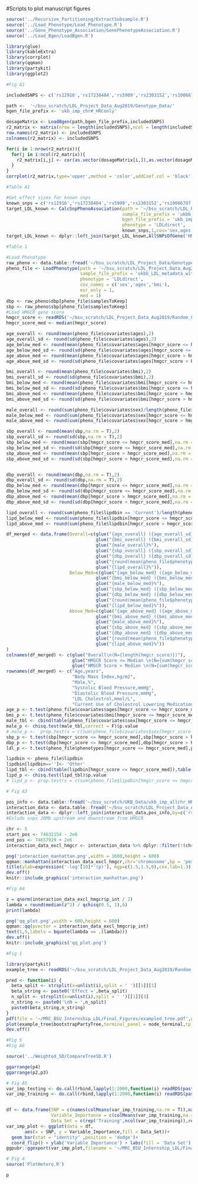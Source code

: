 #Scripts to plot manuscript figures

```r
source('../Recursive_Partitioning/ExtractSubsample.R')
source('../Load_Phenotype/Load_Phenotype.R')
source('../Gene_Phenotype_Association/GenePhenotypeAssociation.R')
source('../Load_Bgen/LoadBgen.R')

library(glue)
library(kableExtra)
library(corrplot)
library(qqman)
library(partykit)
library(ggplot2)
```

```r
#Fig A1

includedSNPS <- c('rs12916','rs17238484','rs5909','rs2303152','rs10066707','rs2006760')

path <-  '~/bsu_scratch/LDL_Project_Data_Aug2019/Genotype_Data/'
bgen_file_prefix <- 'ukb_imp_chr#_HRConly'

dosageMatrix <- LoadBgen(path,bgen_file_prefix,includedSNPS)
r2_matrix <- matrix(nrow = length(includedSNPS),ncol = length(includedSNPS))
row.names(r2_matrix) <- includedSNPS
colnames(r2_matrix) <- includedSNPS

for(i in 1:nrow(r2_matrix)){
  for(j in i:ncol(r2_matrix)){
    r2_matrix[i,j] <- cor(as.vector(dosageMatrix[i,]),as.vector(dosageMatrix[j,])) ^ 2
  }
}
corrplot(r2_matrix,type='upper',method = 'color',addCoef.col = 'black')

```

```r
#Table A1

#Get effect sizes for known snps
known_snps = c('rs12916','rs17238484','rs5909','rs2303152','rs10066707','rs2006760')
target_LDL_known <- CalcSnpPhenoAssociation(path = '~/bsu_scratch/LDL_Project_Data/Genotype_Data/',
                                            sample_file_prefix = 'ukbb_LDL_metadata_with_PC',
                                            bgen_file_prefix = 'ukb_imp_chr#_HRConly',
                                            phenotype = 'LDLdirect',
                                            known_snps,1,cov='sex,ages,bmi',PC=5,med=1,16,F)
target_LDL_known <- dplyr::left_join(target_LDL_known,AllSNPsOfGene('HMGCR',100000,100000),by = c('rsid'='rsid'))

```

```r
#Table 1

#Load Phenotype
raw_pheno <- data.table::fread('~/bsu_scratch/LDL_Project_Data/Genotype_Data/ukbb_LDL_metadata_with_PC.csv')
pheno_file <- LoadPhenotype(path = '~/bsu_scratch/LDL_Project_Data_Aug2019/Genotype_Data/',
                            sample_file_prefix = 'ukbb_LDL_metadata_with_PC',
                            phenotype = 'LDLdirect',
                            cov_names = c('sex','ages','bmi'),
                            eur_only = 1,
                            med = 1)
dbp <- raw_pheno$dbp[pheno_file$samplesToKeep]
sbp <- raw_pheno$sbp[pheno_file$samplesToKeep]
#Load HMGCR gene score
hmgcr_score <- readRDS('~/bsu_scratch/LDL_Project_Data_Aug2019/Random_Forest/rs12916_rs17238484_rs5909_rs2303152_rs10066707_rs2006760_LDLdirect/data_p_9e-06_maf_5e-2.rds')$dosageTarget
hmgcr_score_med <- median(hmgcr_score)

age_overall <- round(mean(pheno_file$covariates$ages),2)
age_overall_sd <- round(sd(pheno_file$covariates$ages),2)
age_below_med <- round(mean(pheno_file$covariates$ages[hmgcr_score <= hmgcr_score_med]),2)
age_below_med_sd <- round(sd(pheno_file$covariates$ages[hmgcr_score <= hmgcr_score_med]),2)
age_above_med <- round(mean(pheno_file$covariates$ages[hmgcr_score > hmgcr_score_med]),2)
age_above_med_sd <- round(sd(pheno_file$covariates$ages[hmgcr_score > hmgcr_score_med]),2)

bmi_overall <- round(mean(pheno_file$covariates$bmi),2)
bmi_overall_sd <- round(sd(pheno_file$covariates$bmi),2)
bmi_below_med <- round(mean(pheno_file$covariates$bmi[hmgcr_score <= hmgcr_score_med]),2)
bmi_below_med_sd <- round(sd(pheno_file$covariates$bmi[hmgcr_score <= hmgcr_score_med]),2)
bmi_above_med <- round(mean(pheno_file$covariates$bmi[hmgcr_score > hmgcr_score_med]),2)
bmi_above_med_sd <- round(sd(pheno_file$covariates$bmi[hmgcr_score > hmgcr_score_med]),2)

male_overall <- round(sum(pheno_file$covariates$sex)/length(pheno_file$covariates$sex) * 100,2)
male_below_med <- round(sum(pheno_file$covariates$sex[hmgcr_score <= hmgcr_score_med]) / sum(hmgcr_score <= hmgcr_score_med) * 100,2)
male_above_med <- round(sum(pheno_file$covariates$sex[hmgcr_score > hmgcr_score_med]) / sum(hmgcr_score > hmgcr_score_med) * 100,2)

sbp_overall <- round(mean(sbp,na.rm = T),2)
sbp_overall_sd <- round(sd(sbp,na.rm = T),2)
sbp_below_med <- round(mean(sbp[hmgcr_score <= hmgcr_score_med],na.rm = T),2)
sbp_below_med_sd <- round(sd(sbp[hmgcr_score <= hmgcr_score_med],na.rm = T),2)
sbp_above_med <- round(mean(sbp[hmgcr_score > hmgcr_score_med],na.rm = T),2)
sbp_above_med_sd <- round(sd(sbp[hmgcr_score > hmgcr_score_med],na.rm = T),2)


dbp_overall <- round(mean(dbp,na.rm = T),2)
dbp_overall_sd <- round(sd(dbp,na.rm = T),2)
dbp_below_med <- round(mean(dbp[hmgcr_score <= hmgcr_score_med],na.rm = T),2)
dbp_below_med_sd <- round(sd(dbp[hmgcr_score <= hmgcr_score_med],na.rm = T),2)
dbp_above_med <- round(mean(dbp[hmgcr_score > hmgcr_score_med],na.rm = T),2)
dbp_above_med_sd <- round(sd(dbp[hmgcr_score > hmgcr_score_med],na.rm = T),2)

lipd_overall <- round(sum(pheno_file$lipdbin == 'Current')/length(pheno_file$lipdbin) * 100,2)
lipd_below_med <- round(sum(pheno_file$lipdbin[hmgcr_score <= hmgcr_score_med] == 'Current') / sum(hmgcr_score <= hmgcr_score_med) * 100,2)
lipd_above_med <- round(sum(pheno_file$lipdbin[hmgcr_score > hmgcr_score_med] == 'Current') / sum(hmgcr_score > hmgcr_score_med) * 100,2)

df_merged <- data.frame(Overall=c(glue("{age_overall} ({age_overall_sd})"),
                                  glue("{bmi_overall} ({bmi_overall_sd})"),
                                  glue("{male_overall}%"),
                                  glue("{sbp_overall} ({sbp_overall_sd})"),
                                  glue("{dbp_overall} ({dbp_overall_sd})"),
                                  glue("{round(mean(pheno_file$phenotypes),3)} ({round(sd(pheno_file$phenotypes),3)})"),
                                  glue("{lipd_overall}%")),
                        Below_Med=c(glue("{age_below_med} ({age_below_med_sd})"),
                                  glue("{bmi_below_med} ({bmi_below_med_sd})"),
                                  glue("{male_below_med}%"),
                                  glue("{sbp_below_med} ({sbp_below_med_sd})"),
                                  glue("{dbp_below_med} ({dbp_below_med_sd})"),
                                  glue("{round(mean(pheno_file$phenotypes[hmgcr_score <= hmgcr_score_med]),3)} ({round(sd(pheno_file$phenotypes[hmgcr_score <= hmgcr_score_med]),3)})"),
                                  glue("{lipd_below_med}%")),
                        Above_Med=c(glue("{age_above_med} ({age_above_med_sd})"),
                                  glue("{bmi_above_med} ({bmi_above_med_sd})"),
                                  glue("{male_above_med}%"),
                                  glue("{sbp_above_med} ({sbp_above_med_sd})"),
                                  glue("{dbp_above_med} ({dbp_above_med_sd})"),
                                  glue("{round(mean(pheno_file$phenotypes[hmgcr_score > hmgcr_score_med]),3)} ({round(sd(pheno_file$phenotypes[hmgcr_score > hmgcr_score_med]),3)})"),
                                  glue("{lipd_above_med}%"))
)
colnames(df_merged) <- c(glue("Overall\n(N={length(hmgcr_score)})"),
                         glue("HMGCR Score <= Median \n(N={sum(hmgcr_score <= hmgcr_score_med)})"),
                         glue("HMGCR Score > Median \n(N={sum(hmgcr_score > hmgcr_score_med)})"))
rownames(df_merged) <- c("Age,years",
                         "Body Mass Index,kg/m2",
                         "Male,%",
                         "Systolic Blood Pressure,mmHg",
                         "Diastolic Blood Pressure,mmHg",
                         "LDL Cholestrol,mmol/L",
                         "Current Use of Cholestrol Lowering Medication,%")
age_p <- t.test(pheno_file$covariates$ages[hmgcr_score <= hmgcr_score_med],pheno_file$covariates$ages[hmgcr_score > hmgcr_score_med])$p.value
bmi_p <- t.test(pheno_file$covariates$bmi[hmgcr_score <= hmgcr_score_med],pheno_file$covariates$bmi[hmgcr_score > hmgcr_score_med])$p.value
male_tbl <- cbind(table(pheno_file$covariates$sex[hmgcr_score <= hmgcr_score_med]),table(pheno_file$covariates$sex[hmgcr_score > hmgcr_score_med]))
male_p <- chisq.test(male_tbl,correct = F)$p.value
# male_p <-  prop.test(x = c(sum(pheno_file$covariates$sex[hmgcr_score <= hmgcr_score_med] == 1),sum(pheno_file$covariates$sex[hmgcr_score > hmgcr_score_med] == 1)),n=c(sum(hmgcr_score <= hmgcr_score_med),sum(hmgcr_score > hmgcr_score_med)))$p.value
sbp_p <- t.test(sbp[hmgcr_score <= hmgcr_score_med],sbp[hmgcr_score > hmgcr_score_med])$p.value
dbp_p <- t.test(dbp[hmgcr_score <= hmgcr_score_med],dbp[hmgcr_score > hmgcr_score_med])$p.value
ldl_p <- t.test(pheno_file$phenotypes[hmgcr_score <= hmgcr_score_med],pheno_file$phenotypes[hmgcr_score > hmgcr_score_med])$p.value

lipdbin <- pheno_file$lipdbin
lipdbin[lipdbin=='']<- 'Other'
lipd_tbl <- cbind(table(lipdbin[hmgcr_score <= hmgcr_score_med]),table(lipdbin[hmgcr_score > hmgcr_score_med]))
lipd_p <- chisq.test(lipd_tbl)$p.value
# lipd_p <- prop.test(x = c(sum(pheno_file$lipdbin[hmgcr_score <= hmgcr_score_med] == 'Current'),sum(pheno_file$lipdbin[hmgcr_score > hmgcr_score_med] == 'Current')),n=c(sum(hmgcr_score <= hmgcr_score_med),sum(hmgcr_score > hmgcr_score_med)))$p.value

```

```r
# Fig A3

pos_info <- data.table::fread('~/bsu_scratch/UKB_Data/ukb_imp_allchr_HRConly_samplefilt_snpstats.txt',select = c('rsid','chromosome','position','minor_allele_frequency'))
interaction_data <- data.table::fread('~/bsu_scratch/LDL_Project_Data_Aug2019/Interaction_Data/rs12916_rs17238484_rs5909_rs2303152_rs10066707_rs2006760_LDLdirect_known/allchr.txt',select = c('rsid','coeff_target','p_target','coeff_snp','p_snp','coeff_int','p_int'),header = T)
interaction_data <- dplyr::left_join(interaction_data,pos_info,by=c('rsid'='rsid')) 
#Exlude snps 20Mb upstream and downstream from HMGCR

chr <- 5
start_pos <- 74632154 - 2e6
end_pos <- 74657929 + 2e6
interaction_data_excl_hmgcr <- interaction_data %>% dplyr::filter(!(chromosome == chr & position > start_pos & position < end_pos))

png('interaction_manhattan.png',width = 1600,height = 600)
qqman::manhattan(interaction_data_excl_hmgcr,chr='chromosome',bp = 'position',p = 'p_int',snp = 'rsid',suggestiveline = F,cex.axis = 0.8,cex.lab = 1.3,ylab='')
title(ylab=expression('-log'[10]*'(p)'), mgp=c(1.5,1.5,0),cex.lab=1.3)
dev.off()
knitr::include_graphics('interaction_manhattan.png')

```


```r
#Fig A4

z = qnorm(interaction_data_excl_hmgcr$p_int / 2)
lambda = round(median(z^2) / qchisq(0.5, 1),6)
print(lambda)

png('qq_plot.png',width = 600,height = 600)
qqman::qq(pvector = interaction_data_excl_hmgcr$p_int)
text(1,5,labels = bquote(lambda == .(lambda)))
dev.off()
knitr::include_graphics('qq_plot.png')
```

```r
#Fig 1

library(partykit)
example_tree <- readRDS('~/bsu_scratch/LDL_Project_Data_Aug2019/Random_Forest_Old/rs12916_rs17238484_rs5909_rs2303152_rs10066707_rs2006760_LDLdirect/0.75_30000_7e-6_5e-2/tree18.rds')

pred <- function(i) {
  beta_split <- strsplit(x=unlist(i),split = ' ')[[1]][1]
  beta_string <- paste0('Effect =',beta_split)
  n_split <- strsplit(x=unlist(i),split = ' ')[[1]][3]
  n_string <- paste0('\nN = ',n_split)
  paste0(beta_string,n_string)
}
pdf(file = '~/MRC_BSU_Internship_LDL/Final_Figures/exampled_tree.pdf',width = 8,height = 5)
plot(example_tree$bootstrapPartyTree,terminal_panel = node_terminal,tp_args = list(FUN = pred),pop = F)
dev.off()
```

```r
#Fig 5
#Fig A6

source('../Weighted_SD/CompareTreeSD.R')

ggarrange(p4)
ggarrange(p2,p3)
```

```r
# Fig A5
var_imp_testing <- do.call(rbind,lapply(1:2000,function(i) readRDS(paste0('~/bsu_scratch/LDL_Project_Data_Aug2019/Random_Forest_Old/rs12916_rs17238484_rs5909_rs2303152_rs10066707_rs2006760_LDLdirect/0.75_30000_7e-6_5e-2/var_imp/var_imp_tree',i,'.rds'))$testingVarImp))
var_imp_training <- do.call(rbind,lapply(1:2000,function(i) readRDS(paste0('~/bsu_scratch/LDL_Project_Data_Aug2019/Random_Forest_Old/rs12916_rs17238484_rs5909_rs2303152_rs10066707_rs2006760_LDLdirect/0.75_30000_7e-6_5e-2/var_imp/var_imp_tree',i,'.rds'))$trainingVarImp))


df <- data.frame(SNP = c(names(colMeans(var_imp_training,na.rm = T)),names(colMeans(var_imp_testing,na.rm = T))),
                 Variable_Importance = c(colMeans(var_imp_training,na.rm = T),colMeans(var_imp_testing,na.rm = T)),
                 Data_Set = c(rep('Training',ncol(var_imp_training)),rep('Testing',ncol(var_imp_testing))))
var_imp_plot <- ggplot(data = df,
       aes(x = SNP, y = Variable_Importance,fill = Data_Set))+
  geom_bar(stat = "identity" ,position = 'dodge')+
  coord_flip() + ylab('Variable Importance') + labs(fill = 'Data Set')
ggpubr::ggexport(var_imp_plot,filename = '~/MRC_BSU_Internship_LDL/Final_Figures/var_imp.pdf')
```

```r
# Fig 4
source('PlotHetero.R')

p
```
